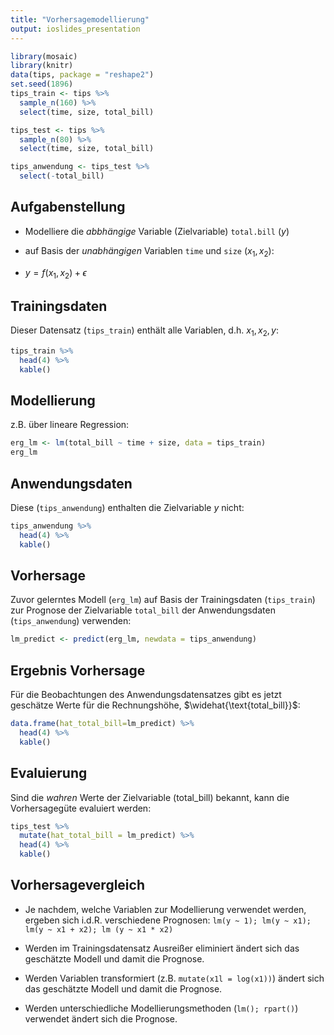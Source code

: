 ```yaml
---
title: "Vorhersagemodellierung"
output: ioslides_presentation
---
```


```r
library(mosaic)
library(knitr)
data(tips, package = "reshape2")
set.seed(1896)
tips_train <- tips %>%
  sample_n(160) %>%
  select(time, size, total_bill)

tips_test <- tips %>%
  sample_n(80) %>%
  select(time, size, total_bill)

tips_anwendung <- tips_test %>%
  select(-total_bill)
```

## Aufgabenstellung

- Modelliere die *abbhängige* Variable (Zielvariable) `total.bill` ($y$) 

- auf Basis der *unabhängigen* Variablen `time` und `size` ($x_1, x_2$):

- $y=f(x_1,x_2)+\epsilon$

## Trainingsdaten

Dieser Datensatz (`tips_train`) enthält alle Variablen, d.h. $x_1, x_2, y$:

```r
tips_train %>%
  head(4) %>%
  kable()
```

## Modellierung

z.B. über lineare Regression:

```r
erg_lm <- lm(total_bill ~ time + size, data = tips_train)
erg_lm
```
## Anwendungsdaten

Diese (`tips_anwendung`) enthalten die Zielvariable $y$ nicht:

```r
tips_anwendung %>%
  head(4) %>%
  kable()
```

## Vorhersage

Zuvor gelerntes Modell (`erg_lm`) auf Basis der Trainingsdaten (`tips_train`) zur Prognose der Zielvariable `total_bill` der Anwendungsdaten (`tips_anwendung`) verwenden:

```r
lm_predict <- predict(erg_lm, newdata = tips_anwendung)
```

## Ergebnis Vorhersage

Für die Beobachtungen des Anwendungsdatensatzes gibt es jetzt geschätze Werte für die Rechnungshöhe, $\widehat{\text{total_bill}}$:

```r
data.frame(hat_total_bill=lm_predict) %>%
  head(4) %>%
  kable()
```

## Evaluierung

Sind die *wahren* Werte der Zielvariable (${\text{total_bill}}$) bekannt, kann die Vorhersagegüte evaluiert werden:

```r
tips_test %>%
  mutate(hat_total_bill = lm_predict) %>%
  head(4) %>%
  kable()
```

## Vorhersagevergleich

- Je nachdem, welche Variablen zur Modellierung verwendet werden, ergeben sich i.d.R. verschiedene Prognosen: `lm(y ~ 1); lm(y ~ x1); lm(y ~ x1 + x2); lm (y ~ x1 * x2)`

- Werden im Trainingsdatensatz Ausreißer eliminiert ändert sich das geschätzte Modell und damit die Prognose.

- Werden Variablen transformiert (z.B. `mutate(x1l = log(x1))`) ändert sich das geschätzte Modell und damit die Prognose.

- Werden unterschiedliche Modellierungsmethoden (`lm(); rpart()`) verwendet ändert sich die Prognose.




